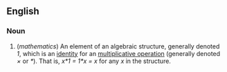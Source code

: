 ==English==

===Noun===

#(''mathematics'') An element of an algebraic structure, generally denoted ''1'', which is an [[identity]] for an [[multiplicative operation]] (generally denoted ''&times;'' or ''*'').  That is, ''x*1 = 1*x = x'' for any ''x'' in the structure.
